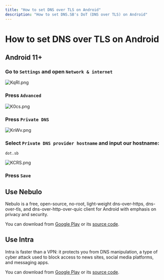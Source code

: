 ```yaml
---
title: "How to set DNS over TLS on Android"
description: "How to set DNS.SB's DoT (DNS over TLS) on Android"
---
```



# How to set DNS over TLS on Android

## Android 11+

<StepContainer>

### Go to `Settings` and open `Network & internet`

![KqRI.png](https://s3.image.hosting/2021/07/02/KqRI.png)

### Press `Advanced`

![K0cs.png](https://s3.image.hosting/2021/07/02/K0cs.png)

### Press `Private DNS`

![KnWv.png](https://s3.image.hosting/2021/07/02/KnWv.png)

### Select `Private DNS provider hostname` and input our hostname:

```
dot.sb
```

![KCRS.png](https://s3.image.hosting/2021/07/02/KCRS.png)

### Press `Save`

</StepContainer>

## Use Nebulo

Nebulo is a free, open-source, no-root, light-weight dns-over-https, dns-over-tls, and dns-over-http-over-quic client for Android with emphasis on privacy and security.

You can download from [Google Play](https://play.google.com/store/apps/details?id=com.frostnerd.smokescreen) or its [source code](https://git.frostnerd.com/PublicAndroidApps/smokescreen).

## Use Intra

Intra is faster than a VPN: it protects you from DNS manipulation, a type of cyber attack used to block access to news sites, social media platforms, and messaging apps.

You can download from [Google Play](https://play.google.com/store/apps/details?id=app.intra) or its [source code](https://github.com/Jigsaw-Code/intra).
